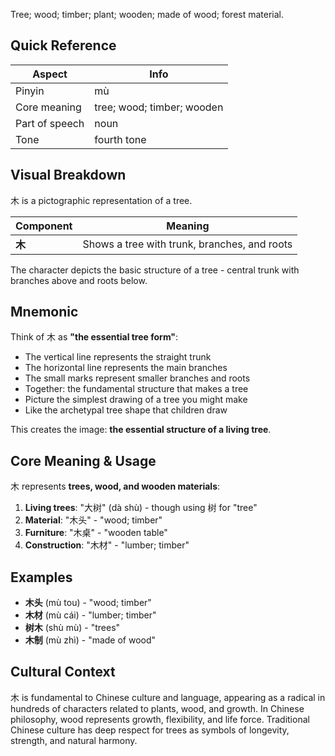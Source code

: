 Tree; wood; timber; plant; wooden; made of wood; forest material.

## Quick Reference

| Aspect         | Info                       |
| -------------- | -------------------------- |
| Pinyin         | mù                         |
| Core meaning   | tree; wood; timber; wooden |
| Part of speech | noun                       |
| Tone           | fourth tone                |

## Visual Breakdown

木 is a pictographic representation of a tree.

| Component | Meaning                                      |
| --------- | -------------------------------------------- |
| **木**    | Shows a tree with trunk, branches, and roots |

The character depicts the basic structure of a tree - central trunk with branches above and roots
below.

## Mnemonic

Think of 木 as **"the essential tree form"**:

- The vertical line represents the straight trunk
- The horizontal line represents the main branches
- The small marks represent smaller branches and roots
- Together: the fundamental structure that makes a tree
- Picture the simplest drawing of a tree you might make
- Like the archetypal tree shape that children draw

This creates the image: **the essential structure of a living tree**.

## Core Meaning & Usage

木 represents **trees, wood, and wooden materials**:

1. **Living trees**: "大树" (dà shù) - though using 树 for "tree"
2. **Material**: "木头" - "wood; timber"
3. **Furniture**: "木桌" - "wooden table"
4. **Construction**: "木材" - "lumber; timber"

## Examples

- **木头** (mù tou) - "wood; timber"
- **木材** (mù cái) - "lumber; timber"
- **树木** (shù mù) - "trees"
- **木制** (mù zhì) - "made of wood"

## Cultural Context

木 is fundamental to Chinese culture and language, appearing as a radical in hundreds of characters
related to plants, wood, and growth. In Chinese philosophy, wood represents growth, flexibility, and
life force. Traditional Chinese culture has deep respect for trees as symbols of longevity,
strength, and natural harmony.
